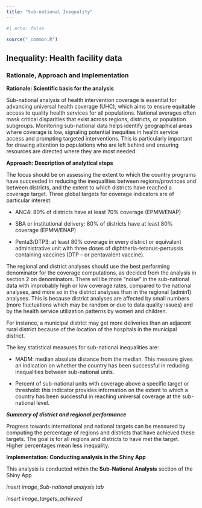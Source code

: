 ```yaml
---
title: "Sub-national Inequality"
---
```


```r
#| echo: false

source("_common.R")
```

## Inequality: Health facility data {#inequality-health-facility-data}

### Rationale, Approach and implementation

**Rationale: Scientific basis for the analysis**

Sub-national analysis of health intervention coverage is essential for advancing universal health coverage (UHC), which aims to ensure equitable access to quality health services for all populations. National averages often mask critical disparities that exist across regions, districts, or population subgroups. Monitoring sub-national data helps identify geographical areas where coverage is low, signaling potential inequities in health service access and prompting targeted interventions. This is particularly important for drawing attention to populations who are left behind and ensuring resources are directed where they are most needed.

**Approach: Description of analytical steps**

The focus should be on assessing the extent to which the country programs have succeeded in reducing the inequalities between regions/provinces and between districts, and the extent to which districts have reached a coverage target. Three global targets for coverage indicators are of particular interest:

-   ANC4: 80% of districts have at least 70% coverage (EPMM/ENAP)

-   SBA or institutional delivery: 80% of districts have at least 80% coverage (EPMM/ENAP)

-   Penta3/DTP3: at least 80% coverage in every district or equivalent administrative unit with three doses of diphtheria-tetanus-pertussis containing vaccines (DTP -- or pentavalent vaccine).

The regional and district analyses should use the best performing denominator for the coverage computations, as decided from the analysis in section 2 on denominators. There will be more "noise" in the sub-national data with improbably high or low coverage rates, compared to the national analyses, and more so in the district analyses than in the regional (admin1) analyses. This is because district analyses are affected by small numbers (more fluctuations which may be random or due to data quality issues) and by the health service utilization patterns by women and children.

For instance, a municipal district may get more deliveries than an adjacent rural district because of the location of the hospitals in the municipal district.

The key statistical measures for sub-national inequalities are:

-   MADM: median absolute distance from the median. This measure gives an indication on whether the country has been successful in reducing inequalities between sub-national units.

-   Percent of sub-national units with coverage above a specific target or threshold: this indicator provides information on the extent to which a country has been successful in reaching universal coverage at the sub-national level.

***Summary of district and regional performance***

Progress towards international and national targets can be measured by computing the percentage of regions and districts that have achieved these targets. The goal is for all regions and districts to have met the target. Higher percentages mean less inequality.

**Implementation: Conducting analysis in the Shiny App**

This analysis is conducted within the **Sub-National Analysis** section of the Shiny App

*insert image_Sub-national analysis tab*

*insert image_targets_achieved*
